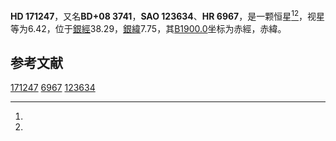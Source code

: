 {{Starbox begin
| name = HD 171247
}}
{{Starbox observe
| epoch = [[J2000.0|J2000.0]]
| constell = {{星座名待查}}<ref name=SIMBAD>{{cite web
 | url=http://simbad.u-strasbg.fr/simbad/sim-id?Ident=HR+6967
 | title =Pulsating variable Star
 | publisher=Centre de Données astronomiques de Strasbourg
 | work=SIMBAD
 | accessdate=2012-07-13}}</ref><ref name=DATA>{{cite web
 | url=http://vizier.u-strasbg.fr/viz-bin/VizieR-5?-out.add=.&-source=5050&-corr=PK=HR&-out.max=9999&HR=6967
 | title=VizieR Detailed Page
 | accessdate=2012-07-13
 | archive-date=2016-03-05
 | archive-url=https://web.archive.org/web/20160305203705/http://vizier.u-strasbg.fr/viz-bin/VizieR-5?-out.add=.&-source=5050&-corr=PK=HR&-out.max=9999&HR=6967
 | dead-url=no
 }}</ref>
| 星官 = 
| ra = {{RA|18|33|23.3}}<ref name=SIMBAD /><ref name=DATA />
| dec = {{DEC|+8|16|6}}<ref name=SIMBAD /><ref name=DATA />
| appmag_v = 6.42<ref name=SIMBAD /><ref name=DATA />
}}
{{Starbox character
| class = B8IIIpSiSr:<ref name=SIMBAD /><ref name=DATA />
| b-v = -0.03<ref name=SIMBAD /><ref name=DATA />
| u-b = -0.34<ref name=SIMBAD /><ref name=DATA />
| r-i = <ref name=SIMBAD /><ref name=DATA />
| variable = 
}}
{{Starbox astrometry
| radial_v = -0.34
| prop_mo_ra = -22
| parallax = 
| p_error = 
}}
{{Starbox catalog
| names =BD+08 3741，[[SAO星表|SAO]] 123634，[[HD星表|HD]] 171247，[[HR星表|HR]] 6967}}
{{Starbox reference |Simbad=HR+6967}}
{{Starbox end}}

'''HD 171247'''，又名'''BD+08 3741'''，'''SAO 123634'''、'''HR 6967'''，是一颗恒星<ref name=SIMBAD /><ref name=DATA />，视星等为6.42，位于[[銀道座標系|銀經]]38.29，[[銀道座標系|銀緯]]7.75，其[[B1900.0|B1900.0]]坐标为赤經{{RA|18|28|35}}，赤緯{{DEC|+8|7.75|36}}。

== 参考文献 ==
{{reflist}}

{{star-stub}}

[[Category:HD和HDE天體|171247]]
[[Category:HR天體|6967]]
[[Category:SAO天體|123634]]